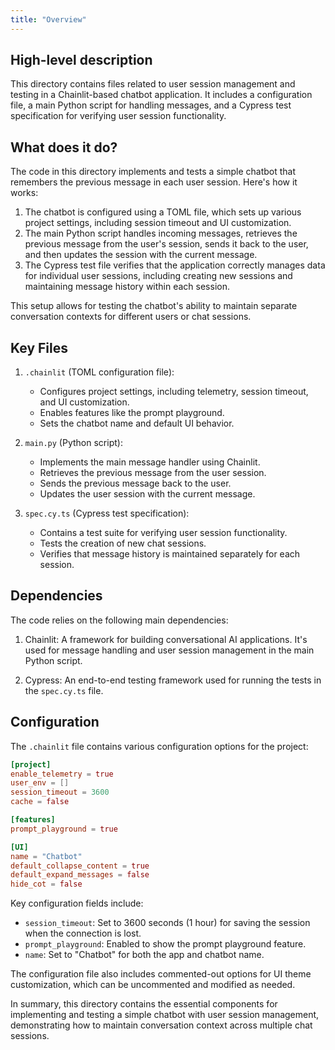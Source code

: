 ```yaml
---
title: "Overview"
---
```


## High-level description
This directory contains files related to user session management and testing in a Chainlit-based chatbot application. It includes a configuration file, a main Python script for handling messages, and a Cypress test specification for verifying user session functionality.

## What does it do?
The code in this directory implements and tests a simple chatbot that remembers the previous message in each user session. Here's how it works:

1. The chatbot is configured using a TOML file, which sets up various project settings, including session timeout and UI customization.
2. The main Python script handles incoming messages, retrieves the previous message from the user's session, sends it back to the user, and then updates the session with the current message.
3. The Cypress test file verifies that the application correctly manages data for individual user sessions, including creating new sessions and maintaining message history within each session.

This setup allows for testing the chatbot's ability to maintain separate conversation contexts for different users or chat sessions.

## Key Files

1. `.chainlit` (TOML configuration file):
   - Configures project settings, including telemetry, session timeout, and UI customization.
   - Enables features like the prompt playground.
   - Sets the chatbot name and default UI behavior.

2. `main.py` (Python script):
   - Implements the main message handler using Chainlit.
   - Retrieves the previous message from the user session.
   - Sends the previous message back to the user.
   - Updates the user session with the current message.

3. `spec.cy.ts` (Cypress test specification):
   - Contains a test suite for verifying user session functionality.
   - Tests the creation of new chat sessions.
   - Verifies that message history is maintained separately for each session.

## Dependencies
The code relies on the following main dependencies:

1. Chainlit: A framework for building conversational AI applications. It's used for message handling and user session management in the main Python script.

2. Cypress: An end-to-end testing framework used for running the tests in the `spec.cy.ts` file.

## Configuration
The `.chainlit` file contains various configuration options for the project:

```toml
[project]
enable_telemetry = true
user_env = []
session_timeout = 3600
cache = false

[features]
prompt_playground = true

[UI]
name = "Chatbot"
default_collapse_content = true
default_expand_messages = false
hide_cot = false
```

Key configuration fields include:
- `session_timeout`: Set to 3600 seconds (1 hour) for saving the session when the connection is lost.
- `prompt_playground`: Enabled to show the prompt playground feature.
- `name`: Set to "Chatbot" for both the app and chatbot name.

The configuration file also includes commented-out options for UI theme customization, which can be uncommented and modified as needed.

In summary, this directory contains the essential components for implementing and testing a simple chatbot with user session management, demonstrating how to maintain conversation context across multiple chat sessions.